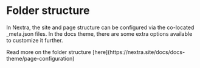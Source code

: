 
# Folder structure

In Nextra, the site and page structure can be configured via the co-located _meta.json files. In the docs theme, there are some extra options available to customize it further.

<Callout emoji="💡" >
Read more on the folder structure [here](https://nextra.site/docs/docs-theme/page-configuration)
</Callout>


